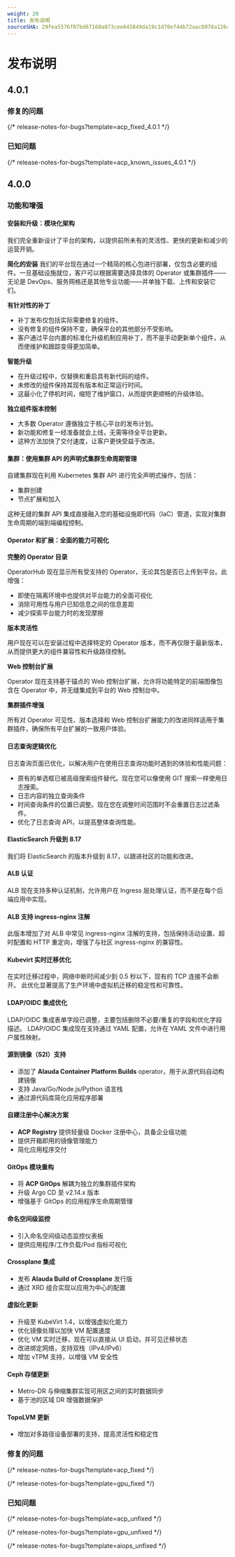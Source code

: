 ```yaml
---
weight: 20
title: 发布说明
sourceSHA: 29fea5576f07bd67160a073cee645849da19c1d70ef44b72aac8978a126c00ef
---
```


# 发布说明

## 4.0.1

### 修复的问题

{/* release-notes-for-bugs?template=acp_fixed_4.0.1 */}

### 已知问题

{/* release-notes-for-bugs?template=acp_known_issues_4.0.1 */}

## 4.0.0

### 功能和增强

#### 安装和升级：模块化架构

我们完全重新设计了平台的架构，以提供前所未有的灵活性、更快的更新和减少的运营开销。

**简化的安装**
我们的平台现在通过一个精简的核心包进行部署，仅包含必要的组件。一旦基础设施就位，客户可以根据需要选择具体的 Operator 或集群插件——无论是 DevOps、服务网格还是其他专业功能——并单独下载、上传和安装它们。

**有针对性的补丁**

- 补丁发布仅包括实际需要修复的组件。
- 没有修复的组件保持不变，确保平台的其他部分不受影响。
- 客户通过平台内置的标准化升级机制应用补丁，而不是手动更新单个组件，从而使维护和跟踪变得更加简单。

**智能升级**

- 在升级过程中，仅替换和重启具有新代码的组件。
- 未修改的组件保持其现有版本和正常运行时间。
- 这最小化了停机时间，缩短了维护窗口，从而提供更顺畅的升级体验。

**独立组件版本控制**

- 大多数 Operator 遵循独立于核心平台的发布计划。
- 新功能和修复一经准备就会上线，无需等待全平台更新。
- 这种方法加快了交付速度，让客户更快受益于改进。

#### 集群：使用集群 API 的声明式集群生命周期管理

自建集群现在利用 Kubernetes 集群 API 进行完全声明式操作，包括：

- 集群创建
- 节点扩展和加入

这种无缝的集群 API 集成直接融入您的基础设施即代码（IaC）管道，实现对集群生命周期的端到端编程控制。

#### Operator 和扩展：全面的能力可视化

**完整的 Operator 目录**

OperatorHub 现在显示所有受支持的 Operator，无论其包是否已上传到平台。此增强：

- 即使在隔离环境中也提供对平台能力的全面可视化
- 消除可用性与用户已知信息之间的信息差距
- 减少探索平台能力时的发现摩擦

**版本灵活性**

用户现在可以在安装过程中选择特定的 Operator 版本，而不再仅限于最新版本，从而提供更大的组件兼容性和升级路径控制。

**Web 控制台扩展**

Operator 现在支持基于锚点的 Web 控制台扩展，允许将功能特定的前端图像包含在 Operator 中，并无缝集成到平台的 Web 控制台中。

**集群插件增强**

所有对 Operator 可见性、版本选择和 Web 控制台扩展能力的改进同样适用于集群插件，确保所有平台扩展的一致用户体验。

#### 日志查询逻辑优化

日志查询页面已优化，以解决用户在使用日志查询功能时遇到的体验和性能问题：

- 原有的单选框已被高级搜索组件替代。现在您可以像使用 GIT 搜索一样使用日志搜索。
- 日志内容的独立查询条件
- 时间查询条件的位置已调整。现在您在调整时间范围时不会重置日志过滤条件。
- 优化了日志查询 API，以提高整体查询性能。

#### ElasticSearch 升级到 8.17

我们将 ElasticSearch 的版本升级到 8.17，以跟进社区的功能和改进。

#### ALB 认证

ALB 现在支持多种认证机制，允许用户在 Ingress 层处理认证，而不是在每个后端应用中实现。

#### ALB 支持 ingress-nginx 注解

此版本增加了对 ALB 中常见 ingress-nginx 注解的支持，包括保持活动设置、超时配置和 HTTP 重定向，增强了与社区 ingress-nginx 的兼容性。

#### Kubevirt 实时迁移优化

在实时迁移过程中，网络中断时间减少到 0.5 秒以下，现有的 TCP 连接不会断开。
此优化显著提高了生产环境中虚拟机迁移的稳定性和可靠性。

#### LDAP/OIDC 集成优化

LDAP/OIDC 集成表单字段已调整，主要包括删除不必要/重复的字段和优化字段描述。
LDAP/OIDC 集成现在支持通过 YAML 配置，允许在 YAML 文件中进行用户属性映射。

#### 源到镜像（S2I）支持

- 添加了 **Alauda Container Platform Builds** operator，用于从源代码自动构建镜像
- 支持 Java/Go/Node.js/Python 语言栈
- 通过源代码库简化应用程序部署

#### 自建注册中心解决方案

- **ACP Registry** 提供轻量级 Docker 注册中心，具备企业级功能
- 提供开箱即用的镜像管理能力
- 简化应用程序交付

#### GitOps 模块重构

- 将 **ACP GitOps** 解耦为独立的集群插件架构
- 升级 Argo CD 至 v2.14.x 版本
- 增强基于 GitOps 的应用程序生命周期管理

#### 命名空间级监控

- 引入命名空间级动态监控仪表板
- 提供应用程序/工作负载/Pod 指标可视化

#### Crossplane 集成

- 发布 **Alauda Build of Crossplane** 发行版
- 通过 XRD 组合实现以应用为中心的配置

#### 虚拟化更新

- 升级至 KubeVirt 1.4，以增强虚拟化能力
- 优化镜像处理以加快 VM 配置速度
- 优化 VM 实时迁移，现在可以直接从 UI 启动，并可见迁移状态
- 改进绑定网络，支持双栈（IPv4/IPv6）
- 增加 vTPM 支持，以增强 VM 安全性

#### Ceph 存储更新

- Metro-DR 与伸缩集群实现可用区之间的实时数据同步
- 基于池的区域 DR 增强数据保护

#### TopoLVM 更新

- 增加对多路径设备部署的支持，提高灵活性和稳定性

### 修复的问题

{/* release-notes-for-bugs?template=acp_fixed */}

{/* release-notes-for-bugs?template=gpu_fixed */}

### 已知问题

{/* release-notes-for-bugs?template=acp_unfixed */}

{/* release-notes-for-bugs?template=gpu_unfixed */}

{/* release-notes-for-bugs?template=aiops_unfixed */}
